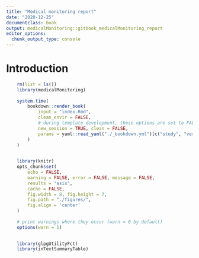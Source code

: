 ```yaml
---
title: "Medical monitoring report"
date: "2020-12-25"
documentclass: book
output: medicalMonitoring::gitbook_medicalMonitoring_report
editor_options: 
  chunk_output_type: console
---
```


# Introduction

```r

	rm(list = ls())
	library(medicalMonitoring)
	
    system.time(
        bookdown::render_book(
            input = "index.Rmd", 
            clean_envir = FALSE,
            # during template development, these options are set to FALSE:
            new_session = TRUE, clean = FALSE,
            params = yaml::read_yaml("./_bookdown.yml")[c("study", "version")],
        )
    )
	
```


```r
	
	library(knitr)
	opts_chunk$set(
		echo = FALSE, 
		warning = FALSE, error = FALSE, message = FALSE, 
		results = "asis",
		cache = FALSE,
		fig.width = 8, fig.height = 7,
		fig.path = "./figures/",
		fig.align = 'center'
	)
	
	# print warnings where they occur (warn = 0 by default)
	options(warn = 1)
	
```

```r

	library(glpgUtilityFct)
	library(inTextSummaryTable)

```
